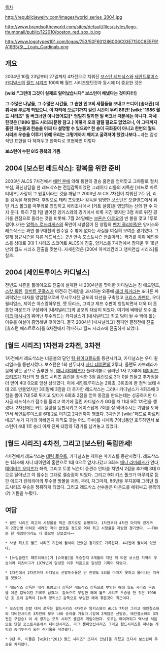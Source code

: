 [[목차]]


http://republicjewelry.com/images/world_series_2004.jpg

http://www.brandsoftheworld.com/sites/default/files/styles/logo-thumbnail/public/122010/boston_red_sox_b.jpg

http://www.logotypes101.com/logos/753/50F601286006C03E7150C6E5F91A16B5/St__Louis_Cardinals.png

== 개요 ==
2004년 10월 23일부터 27일까지 4차전으로 치뤄진 [[보스턴 레드삭스]]와 [[세인트루이스 카디널스]]의 [[월드 시리즈]]
100회째 월드 시리즈였던것과 동시에 더 중요한 것은

'''[wiki:"그런데 그것이 실제로 일어났습니다" 보스턴이 해냈다는 것이다!!!]'''

'''그 수많은 나날들, 그 수많은 시간들, 그 숱한 인고의 세월들을 보내고 드디어 [송대관] 데뷔곡을 부르게 되었으니. 이 자리에 오르기까지 걸린 시간이 무려 86년! [wiki:"1986 월드 시리즈" 빌 버크너만 아니었어도][* 엄밀히 말하면 빌 버크너 때문에는 아니다. 자세한것은 [1986 월드 시리즈]문항 참고.] 이렇게 오래 걸릴 필요도 없었으니, 아 그때까지 흘린 피눈물과 한숨을 어찌 다 설명할 수 있으랴? 한 송이 국화꽃이 아니고 한번의 월드 시리즈 우승을 이루기 위해 우리는 그렇게까지 깨지고 굴려져야 했었나보다...'''라는 감성적인 표현을 다 제쳐두고 한마디로 표현하면 이렇다

'''보스턴이 누린 815 광복의 기쁨'''.

== 2004 [보스턴 레드삭스]: 광복을 위한 준비 ==
2003년 ALCS 7차전에서 [[애런 분]]에 의해 통한의 결승 홈런을 얻어맞고 그야말로 절치부심, 와신상담을 한 레드삭스는 전임감독이었던 그레이디 리틀의 지독한 [페드로 마르티네즈] 사랑이 그 원흉이라는 것을 깨닫고 2003년 ALCS 7차전이 치뤄진 2주 뒤, 리틀 감독을 해임한다. 후임으로 테리 프랑코나 감독을 임명한 보스턴은 오클랜드에서 뛰던 키스 폴크를 마무리로 영입하고 애리조나에서 [커트 실링]을 영입하는 신의 한 수 까지 둔다. 특히 7월 1일 벌어진 양키스와의 경기에서 비록 지긴 했지만 3점 차로 뒤진 경기를 원점으로 돌리는 것을 비롯해. 7월 24일에는 [[브론슨 아로요]]의 빈 볼을 맞고 1루로 걸어나가는 [[알렉스 로드리게스]]의 폭언이 시발점이 된 양팀의 [[벤치 클리어링]]은 양키스와 레드삭스는 과연 불구대천의 원수일 수 밖에 없다는 사실을 여실히 보여준 경기였다. 그렇게 정규시즌을 치른 레드삭스는 2년 연속 포스트시즌 진출이라는 쾌거를 이뤄 에인절스를 상대로 3대 1 시리즈 스코어로 ALCS에 진출, 양키스를 7차전에서 잠재운 후 18년만의 월드 시리즈 진출을 맛본다. 자세한것은 [2004 아메리칸리그 챔피언십 시리즈]를 참조.

== 2004 [세인트루이스 카디널스] ==
전년도 시즌을 플레이오프 진출에 실패한 채 2004년을 맞이한 카디널스는 짐 에드먼즈, [[스캇 롤렌]], [[알버트 푸홀스]]가 여전히 건재함을 과시하는 와중에 [[래리 워커]]라는 또다른 파괴력있는 타자를 영입함으로써 무시무시한 공포의 타선을 구축했고 [[크리스 카펜터]], 우디 윌리엄스, 제이슨 이스링하우젠, 맷 모리스, 그리고 제프 수판이 영입되면서 더욱 더 튼튼한 마운드가 구성되어 [내셔널리그]의 공포의 대상이 되었다. 여기에 베테랑 포수 [[마이크 매시니]]의 뛰어난 투수리드는 카디널스가 [내셔널리그] 최고 팀이 될 수 밖에 없는 이유를 여실이 증명해낸 것이었다. 결국 2004년 [내셔널리그] 챔피언 결정전에 진출 [휴스턴 애스트로스]를 6차전에서 격파하고 월드 시리즈에 진출하게 되었다.

== [월드 시리즈] 1차전과 2차전, 3차전 ==
1차전에서 레드삭스는 너클볼의 달인 [[팀 웨이크필드]]를 등판시키고, 카디널스는 우디 윌리엄스를 등판시켰다. 보스턴은 1회 선두타자 [[자니 데이먼]]의 2루타, 올랜도 카브레라가 몸에 맞는 공으로 출루한 뒤, [[매니 라미레즈]]가 플라이볼로 물러난 1사 2,3루에 [[데이비드 오티즈]]가 자신의 첫 월드 시리즈 홈런을 장식한 3점 홈런으로 3대 0을 만들고 추가점을 더 얻어 4대 0으로 앞선 상태였다. 이에 세인트루이스는 2회초, 3회초에 한 점씩 보태 4대 2로 만들었지만 3회말에 3점을 더 추가한 레드삭스는 그러나 카디널스가 4회초에 3점을 뽑아 7대 5로 뒤지고 있다가 6회초 2점을 얻어 동점을 만드는데는 성공하지만  다시금 레드삭스가 점수를 올리고 여기에 질린 카디널스가 GG를 쳐 11대 9로 1차전을 챙겼다. 2차전에는 커트 실링을 등판시키고 에이스답게 7회를 잘 막아주시는 기염을 토하면서 세인트루이스를 6대 2로 이기고 2차전까지 챙겼다. 3차전은 [wiki:"페드로 마르티네즈" 누가 자기의 아빠인지 아직도 찾는 어느 투수]를 내세워 7이닝동안 호투하면서 보스턴이 4대 1로 승리 이제 진짜 대망의 1경기를 남겨놓고 있었다.

== [월드 시리즈] 4차전, 그리고 [보스턴] 독립만세! ==
4차전에서 레드삭스는 [[데릭 로우]]를, 카디널스는 제이슨 마키스를 등판시켰다. 레드삭스는 1회초에 자니 데이먼의 홈런으로 1대 0으로 앞서나갔고  3회초 [[매니 라미레즈]]가 안타, [[데이비드 오티즈]]가 좌측, 그리고 트롯 닉슨이 중견수 안타를 치면서 2점을 추가해 3대 0으로 달아났고 이 점수는 그대로 결승점이 되었다. 그리고 9회 키스 폴크가 마무리로 등판 에드가 렌테리아의 투수앞 땅볼을 처리, 무려, 자그마치, 86년을 무지몽매 그리던 월드시리즈 우승을 쟁취하게 되었다. 그리고 레드삭스 선수들은 마운드를 에워싸고 광복의(?) 기쁨을 누렸다.

== 여담 ==
 * 월드 시리즈 최고의 시청률을 찍은 경기로도 유명하다. 1차전부터 4차전 마지막 경기까지 2천만명 이하로 내려간 적이 없었을 정도로 역대 최고 시청률을 자랑한 경기였다. ~~FOX는 한 게임만이라도 더 했으면 싶었겠지~~

 * 사상 최초로 월드 시리즈 기간에 월식이 있었던 경기로도 기록된다. 4차전에 월식이 있었다.

 * [뉴잉글랜드 패트리어츠]가 [슈퍼볼]을 우승한지 8개월이 지난 뒤 따온 보스턴 지역의 우승이라 피츠버그가 1979년에 달성한 이후 처음으로 달성한 기록이 되었다.

 * 1차전에서 2차전까지 카디널스 선발투수들은 단 한명도 5회를 마치지 못하고 물러나는 치욕을 맛봤다.

 * 레드삭스 감독인 테리 프랑코나 감독은 레드삭스 감독으로 부임한 해에 월드 시리즈 우승을 이룬 감독이란 기록도 남겼다. 감독으로 부임한 해에 월드 시리즈 우승을 한 것은 1996년 조 토레 감독이 [뉴욕 양키스] 감독으로 부임한 해에 겪은것이 최근이다.
 
 * 보스턴의 선발 데릭 로우는 월드시리즈 4차전과 양키스와의 ALCS 7차전 그리고 에인절스와의 디비전시리즈 3차전에 모두 나와 승리를 거뒀다.(앞에 2게임은 선발승, 에인절스와의 3차전은 구원승) 이 세 경기는 모두 시리즈 클린치 게임이었다. 로우는 메이저리그 역사상 처음으로 단일 포스트시즌에서 디비전시리즈, 리그 챔피언십시리즈 그리고 월드시리즈를 따내는 게임의 승리투수가 되는 진기록을 작성했다.

 * 9년 후, 이들은 [wiki:"2013 월드 시리즈" 또다시 만남]을 가졌고 또다시 보스턴이 우승을 차지했다.
